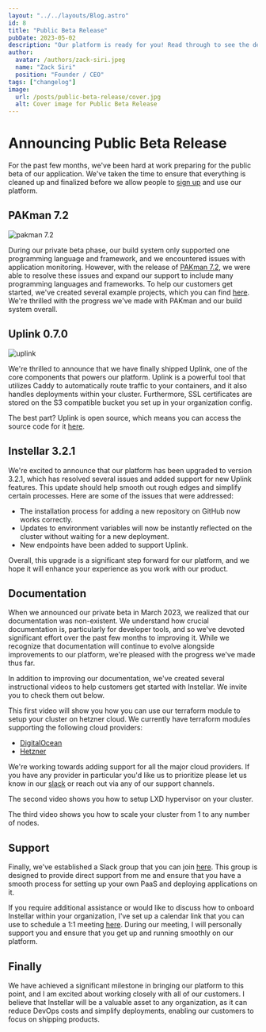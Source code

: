 ```yaml
---
layout: "../../layouts/Blog.astro"
id: 8
title: "Public Beta Release"
pubDate: 2023-05-02
description: "Our platform is ready for you! Read through to see the developments and accomplishments in the past few months."
author:
  avatar: /authors/zack-siri.jpeg
  name: "Zack Siri"
  position: "Founder / CEO"
tags: ["changelog"]
image:
  url: /posts/public-beta-release/cover.jpg
  alt: Cover image for Public Beta Release
---
```


# Announcing Public Beta Release

For the past few months, we've been hard at work preparing for the public beta of our application. We've taken the time to ensure that everything is cleaned up and finalized before we allow people to [sign up](https://web.instellar.app/auth/registrations/new) and use our platform.


## PAKman 7.2

![pakman 7.2](/posts/pakman-7-2-release-notes/cover.jpg)

During our private beta phase, our build system only supported one programming language and framework, and we encountered issues with application monitoring. However, with the release of [PAKman 7.2](/posts/pakman-7-2-release-notes/), we were able to resolve these issues and expand our support to include many programming languages and frameworks. To help our customers get started, we've created several example projects, which you can find [here](/docs/getting-started/#programming-languages). We're thrilled with the progress we've made with PAKman and our build system overall.

## Uplink 0.7.0

![uplink](/posts/public-beta-release/uplink.jpg)

We're thrilled to announce that we have finally shipped Uplink, one of the core components that powers our platform. Uplink is a powerful tool that utilizes Caddy to automatically route traffic to your containers, and it also handles deployments within your cluster. Furthermore, SSL certificates are stored on the S3 compatible bucket you set up in your organization config.

The best part? Uplink is open source, which means you can access the source code for it [here](https://github.com/upmaru/uplink). 

## Instellar 3.2.1

We're excited to announce that our platform has been upgraded to version 3.2.1, which has resolved several issues and added support for new Uplink features. This update should help smooth out rough edges and simplify certain processes. Here are some of the issues that were addressed:

- The installation process for adding a new repository on GitHub now works correctly.
- Updates to environment variables will now be instantly reflected on the cluster without waiting for a new deployment.
- New endpoints have been added to support Uplink.

Overall, this upgrade is a significant step forward for our platform, and we hope it will enhance your experience as you work with our product.

## Documentation

When we announced our private beta in March 2023, we realized that our documentation was non-existent. We understand how crucial documentation is, particularly for developer tools, and so we've devoted significant effort over the past few months to improving it. While we recognize that documentation will continue to evolve alongside improvements to our platform, we're pleased with the progress we've made thus far.

In addition to improving our documentation, we've created several instructional videos to help customers get started with Instellar. We invite you to check them out below.


This first video will show you how you can use our terraform module to setup your cluster on hetzner cloud. We currently have terraform modules supporting the following cloud providers:

- [DigitalOcean](/docs/setup-a-cluster/digitalocean/)
- [Hetzner](/docs/setup-a-cluster/hetzner/)

We're working towards adding support for all the major cloud providers. If you have any provider in particular you'd like us to prioritize please let us know in our [slack](https://join.slack.com/t/upmaru/shared_invite/zt-1qncc89xi-Cwz1KiMHd19yI4IZmLcsGA) or reach out via any of our support channels.

<YouTube id="hQK6pcvJOZw" />

The second video shows you how to setup LXD hypervisor on your cluster.

<YouTube id="MMcT8XL9f1s" />

The third video shows you how to scale your cluster from 1 to any number of nodes.

<YouTube id="IGFsIjsesVI" />

## Support

Finally, we've established a Slack group that you can join [here](https://join.slack.com/t/upmaru/shared_invite/zt-1qncc89xi-Cwz1KiMHd19yI4IZmLcsGA). This group is designed to provide direct support from me and ensure that you have a smooth process for setting up your own PaaS and deploying applications on it.

If you require additional assistance or would like to discuss how to onboard Instellar within your organization, I've set up a calendar link that you can use to schedule a 1:1 meeting [here](https://cal.com/zacksiri/instellar-onboarding). During our meeting, I will personally support you and ensure that you get up and running smoothly on our platform.

## Finally

We have achieved a significant milestone in bringing our platform to this point, and I am excited about working closely with all of our customers. I believe that Instellar will be a valuable asset to any organization, as it can reduce DevOps costs and simplify deployments, enabling our customers to focus on shipping products.



